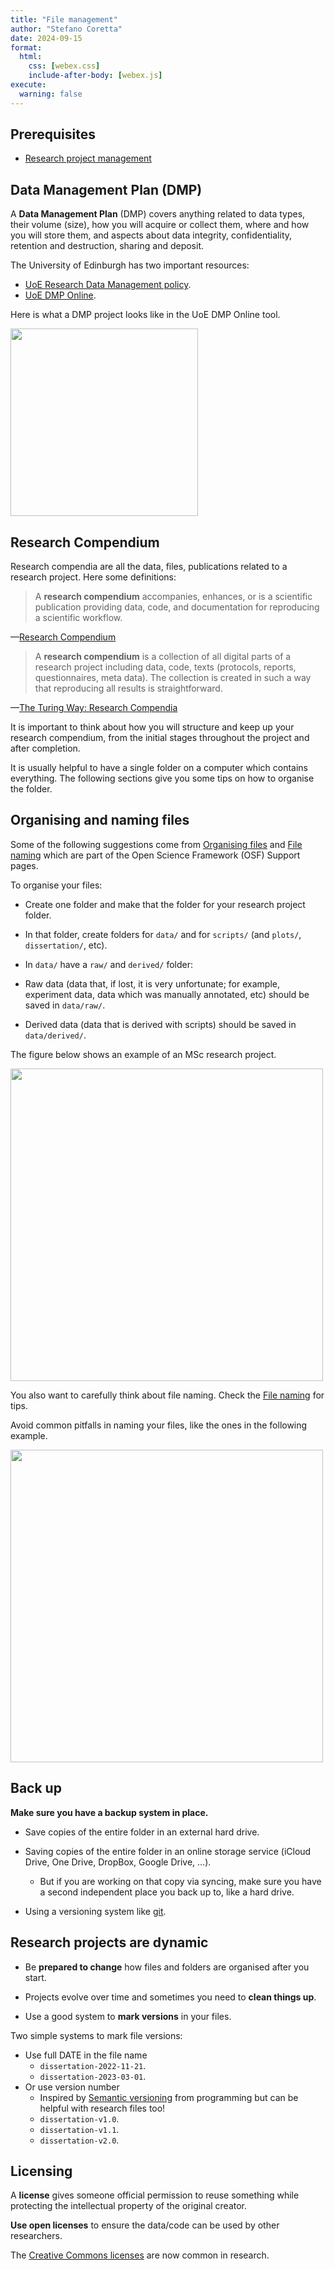 ```yaml
---
title: "File management"
author: "Stefano Coretta"
date: 2024-09-15
format: 
  html:
    css: [webex.css]
    include-after-body: [webex.js]
execute: 
  warning: false
---
```


::: callout-warning
## Prerequisites

-   [Research project management](management.qmd)
:::

## Data Management Plan (DMP)

A **Data Management Plan** (DMP) covers anything related to data types, their volume (size), how you will acquire or collect them, where and how you will store them, and aspects about data integrity, confidentiality, retention and destruction, sharing and deposit.

The University of Edinburgh has two important resources:

-   [UoE Research Data Management policy](https://www.ed.ac.uk/information-services/about/policies-and-regulations/research-data-policy).
-   [UoE DMP Online](https://dmponline.ed.ac.uk).

Here is what a DMP project looks like in the UoE DMP Online tool.

![](/img/dmp-example.png){fig-align="center" width="300"}

## Research Compendium

Research compendia are all the data, files, publications related to a research project. Here some definitions:

> A **research compendium** accompanies, enhances, or is a scientific publication providing data, code, and documentation for reproducing a scientific workflow.

---[Research Compendium](https://research-compendium.science)

> A **research compendium** is a collection of all digital parts of a research project including data, code, texts (protocols, reports, questionnaires, meta data). The collection is created in such a way that reproducing all results is straightforward.

---[The Turing Way: Research Compendia](https://the-turing-way.netlify.app/reproducible-research/compendia.html)

It is important to think about how you will structure and keep up your research compendium, from the initial stages throughout the project and after completion.

It is usually helpful to have a single folder on a computer which contains everything. The following sections give you some tips on how to organise the folder.

## Organising and naming files

Some of the following suggestions come from [Organising files](https://help.osf.io/article/147-organizing-files) and [File naming](https://help.osf.io/article/146-file-naming) which are part of the Open Science Framework (OSF) Support pages.

To organise your files:

-   Create one folder and make that the folder for your research project folder.

-   In that folder, create folders for `data/` and for `scripts/` (and `plots/`, `dissertation/`, etc).

-   In `data/` have a `raw/` and `derived/` folder:

-   Raw data (data that, if lost, it is very unfortunate; for example, experiment data, data which was manually annotated, etc) should be saved in `data/raw/`.

-   Derived data (data that is derived with scripts) should be saved in `data/derived/`.

The figure below shows an example of an MSc research project.

![](/img/organise-files.png){fig-align="center" width="500"}

You also want to carefully think about file naming. Check the [File naming](https://help.osf.io/article/146-file-naming) for tips.

Avoid common pitfalls in naming your files, like the ones in the following example.

![](/img/folder-4.png){fig-align="center" width="500"}

## Back up

**Make sure you have a backup system in place.**

-   Save copies of the entire folder in an external hard drive.

-   Saving copies of the entire folder in an online storage service (iCloud Drive, One Drive, DropBox, Google Drive, ...).

    -   But if you are working on that copy via syncing, make sure you have a second independent place you back up to, like a hard drive.

-   Using a versioning system like [git](https://www.atlassian.com/git).

## Research projects are dynamic

-   Be **prepared to change** how files and folders are organised after you start.

-   Projects evolve over time and sometimes you need to **clean things up**.

-   Use a good system to **mark versions** in your files.

Two simple systems to mark file versions:

-   Use full DATE in the file name
    -   `dissertation-2022-11-21`.
    -   `dissertation-2023-03-01`.
-   Or use version number
    -   Inspired by [Semantic versioning](https://www.geeksforgeeks.org/introduction-semantic-versioning/) from programming but can be helpful with research files too!
    -   `dissertation-v1.0`.
    -   `dissertation-v1.1`.
    -   `dissertation-v2.0`.

## Licensing

A **license** gives someone official permission to reuse something while protecting the intellectual property of the original creator.

**Use open licenses** to ensure the data/code can be used by other researchers.

The [Creative Commons licenses](https://creativecommons.org/share-your-work/) are now common in research.

